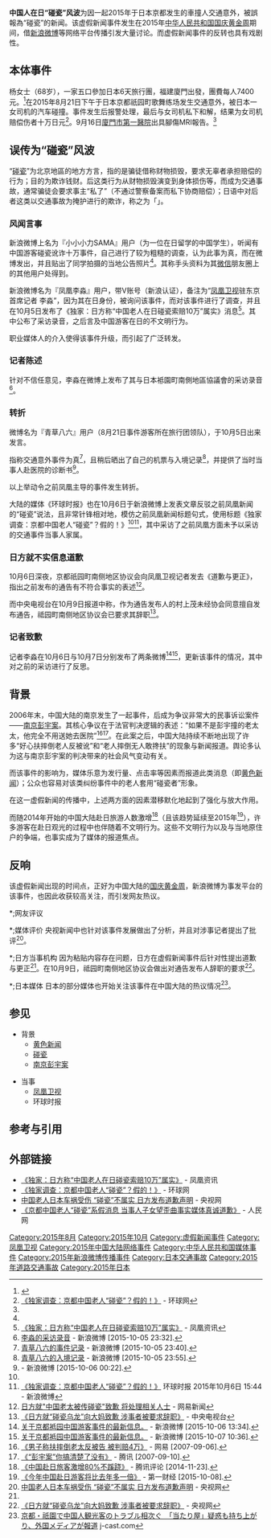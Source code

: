 '''中国人在日“碰瓷”风波'''为因一起2015年于日本京都发生的車撞人交通意外，被誤報為“碰瓷”的新闻。该虚假新闻事件发生在2015年[[黃金週_(中國)|中华人民共和国国庆黄金周]]期间，借[[新浪微博|新浪微博]]等网络平台传播引发大量讨论。而虚假新闻事件的反转也具有戏剧性。

==本体事件==
杨女士（68岁），一家五口參加日本6天旅行團，福建廈門出發，團費每人7400元。<ref>{{cite news|title=中国老人在日碰瓷？消息不实日方已道歉|date=2015-10-08|work=扬子晚报|via=人民网|archiveurl=https://web.archive.org/web/20151017170001/http://travel.people.com.cn/n/2015/1008/c41570-27670153.html|archivedate=2015-10-17|url=http://travel.people.com.cn/n/2015/1008/c41570-27670153.html}}</ref>在2015年8月21日下午于日本京都祇园町歌舞练场发生交通意外，被日本一女司机的汽车碰撞。事件发生后报警处理，最后与女司机私下和解，结果为女司机赔偿伤者十万日元<ref name="hqdc">[http://world.huanqiu.com/article/2015-10/7696680.html 《独家调查：京都中国老人“碰瓷”？假的！》] {{Wayback|url=http://world.huanqiu.com/article/2015-10/7696680.html |date=20190719101637 }} - 环球网</ref>。9月16日[[廈門市第一醫院|廈門市第一醫院]]出具腳傷MRI報告。<ref name="hqdc"/>

==误传为“碰瓷”风波==
“[[碰瓷|碰瓷]]”为北京地區的地方方言，指的是骗徒借称财物损毁，要求无辜者承担赔偿的行为；目的为欺诈钱财。后这类行为从财物损毁演变到身体损伤等，而成为交通事故，通常骗徒会要求事主“私了”（不通过警察备案而私下协商赔偿）；日语中对后者这类以交通事故为掩护进行的欺诈，称之为「{{lang|ja|[[碰瓷|当たり屋]]}}」。

===风闻言事===
新浪微博上名为『小小小力SAMA』用户（为一位在日留学的中国学生），听闻有中国游客碰瓷讹诈十万事件，自己进行了较为粗糙的调查，认为此事为真，而在微博发出，并且贴出了同学拍摄的当地公告照片<ref name="hqdc" />。其称手头资料为其[[微信|微信]]朋友圈上的其他用户处得到。

新浪微博名为『凤凰李淼』用户，带V账号（新浪认证），备注为“[[凤凰卫视|凤凰卫视]]驻东京首席记者 李淼”，因为其在日身份，被询问该事件，而对该事件进行了调查，并且在10月5日发布了《独家：日方称“中国老人在日碰瓷索赔10万”属实》消息<ref>[http://news.ifeng.com/a/20151005/44784646_0.shtml 《独家：日方称“中国老人在日碰瓷索赔10万”属实》] {{Wayback|url=http://news.ifeng.com/a/20151005/44784646_0.shtml |date=20190519172119 }} - 凤凰资讯</ref>。其中公布了采访录音，之后言及中国游客在日的不文明行为。

职业媒体人的介入使得该事件升级，而引起了广泛转发。
===记者陈述===
针对不信任意见，李淼在微博上发布了其与日本袛園町南側地區協議會的采访录音<ref>[http://weibo.com/1916468595/CDKknqsTv 李淼的采访录音] {{Webarchive|url=https://archive.is/20151007203207/http://weibo.com/1916468595/CDKknqsTv |date=2015-10-07 }} - 新浪微博 [2015-10-05 23:32].</ref>。

===转折===
微博名为『青草八六』用户（8月21日事件游客所在旅行团领队），于10月5日出来发言。

指称交通意外事件为真<ref>[http://weibo.com/2046651243/CDKnsgIe4 青草八六的事件记录] {{Webarchive|url=https://archive.is/20151007203207/http://weibo.com/2046651243/CDKnsgIe4 |date=2015-10-07 }} - 新浪微博 [2015-10-05 23:40].</ref>，且稍后晒出了自己的机票与入境记录<ref>[http://weibo.com/2046651243/CDKtKluJm 青草八六的入境记录] {{Webarchive|url=https://archive.is/20151007203211/http://weibo.com/2046651243/CDKtKluJm |date=2015-10-07 }} - 新浪微博 [2015-10-05 23:55].</ref>，并提供了当时当事人赴医院的诊断书<ref>[http://weibo.com/2046651243/CDKECjTzI ] {{Webarchive|url=https://archive.is/20151007203159/http://weibo.com/2046651243/CDKECjTzI |date=2015-10-07 }} - 新浪微博 [2015-10-06 00:22].</ref>。

以上举动令之前凤凰主导的事件发生转折。

大陆的媒体《环球时报》也在10月6日于新浪微博上发表文章反驳之前凤凰新闻的“碰瓷”说法，且非常针锋相对地，模仿之前凤凰新闻标题句式，使用标题《独家调查：京都中国老人“碰瓷”？假的！》<ref name="hqdc" /><ref>[http://weibo.com/p/1001603894973211779972 《独家调查：京都中国老人“碰瓷”？假的！》] 环球时报 2015年10月6日 15:44 - 新浪微博</ref>，其中采访了之前凤凰方面未予以采访的交通事件当事人家属。
===日方就不实信息道歉===
10月6日深夜，京都祇园町南侧地区协议会向凤凰卫视记者发去《道歉与更正》，指出之前发布的通告有不符合事实的表述<ref name="jpApology">[http://news.163.com/15/1007/14/B5B4B2JI00014SEH.html 日方就"中国老太被传碰瓷"致歉 将处理相关人士] {{Wayback|url=http://news.163.com/15/1007/14/B5B4B2JI00014SEH.html |date=20151008155233 }} - 网易新闻</ref>。

而中央电视台在10月9日报道中称，作为通告发布人的村上茂未经协会同意擅自发布通告，祗园町南侧地区协议会已要求其辞职<ref>[http://news.cntv.cn/2015/10/09/ARTI1444377366220122.shtml 《日方就“碰瓷乌龙”向大妈致歉 涉事者被要求辞职》] {{Wayback|url=http://news.cntv.cn/2015/10/09/ARTI1444377366220122.shtml |date=20190709204417 }} - 中央电视台</ref>。

===记者致歉===
记者李淼在10月6日与10月7日分别发布了两条微博<ref>[http://weibo.com/1916468595/CDPQbtYzl 关于京都袛园中国游客事件的最新信息。] {{Webarchive|url=https://archive.is/20151007203209/http://weibo.com/1916468595/CDPQbtYzl |date=2015-10-07 }} - 新浪微博 [2015-10-06 13:34].</ref><ref>[http://weibo.com/1916468595/CDY6bCfSk 关于京都袛园中国游客事件的最新信息。] {{Webarchive|url=https://archive.is/20151007203157/http://weibo.com/1916468595/CDY6bCfSk |date=2015-10-07 }} - 新浪微博 [2015-10-07 10:36].</ref>，更新该事件的情况，其中对之前的采访进行了反思。

==背景==
{{seealso|南京彭宇案#相关事件}}
2006年末，中国大陆的南京发生了一起事件，后成为争议非常大的民事诉讼案件——[[南京彭宇案|南京彭宇案]]。其核心争议在于法官判决逻辑的表述：“如果不是彭宇撞的老太太，他完全不用送她去医院”<ref>[http://news.163.com/07/0906/05/3NMDBNR600011229.html 《男子称扶摔倒老太反被告 被判赔4万》] {{Wayback|url=http://news.163.com/07/0906/05/3NMDBNR600011229.html |date=20150929222444 }} - 网易 [2007-09-06].</ref><ref>[http://view.news.qq.com/a/20070910/000006.htm 《“彭宇案”你搞清楚了没有》] {{Wayback|url=http://view.news.qq.com/a/20070910/000006.htm |date=20161219060745 }} - 腾讯 [2007-09-10].</ref>。在此案之后，中国大陆持续不断地出现了许多“好心扶摔倒老人反被讹”和“老人摔倒无人敢搀扶”的现象与新闻报道。舆论多认为这与南京彭宇案的判决带来的社会风气变动有关。

而该事件的影响为，媒体乐意为发行量、点击率等因素而报道此类消息（即[[黄色新闻|黄色新闻]]）；公众也容易对该类纠纷事件中的老人套用“碰瓷者”形象。

在这一虚假新闻的传播中，上述两方面的因素潜移默化地起到了强化与放大作用。

而随2014年开始的中国大陆赴日旅游人数激增<ref>[http://view.news.qq.com/original/intouchtoday/n2986.html 《中国赴日旅客激增80%不蹊跷》] {{Wayback|url=http://view.news.qq.com/original/intouchtoday/n2986.html |date=20190920184616 }} - 腾讯评论 [2014-11-23].</ref>（且该趋势延续至2015年<ref>[http://www.yicai.com/news/2015/10/4694043.html 《今年中国赴日游客将比去年多一倍》] {{Wayback|url=http://www.yicai.com/news/2015/10/4694043.html |date=20151011111928 }} - 第一财经 [2015-10-08].</ref>），许多游客在赴日观光的过程中也伴随着不文明行为。这些不文明行为以及与当地原住户的争端，也事实成为了媒体的报道焦点。

==反响==
该虚假新闻出现的时间点，正好为中国大陆的[[黄金周|国庆黄金周]]，新浪微博为事发平台的该事件，也因此收获较高关注，而引发网友热议。

*;网友评议

*;媒体评价
央视新闻中也针对该事件发展做出了分析，并且对涉事记者提出了批评<ref>[http://news.cntv.cn/2015/10/08/VIDE1444233839054286.shtml 中国老人日本车祸受伤 “碰瓷”不属实 日方发布道歉声明] {{Wayback|url=http://news.cntv.cn/2015/10/08/VIDE1444233839054286.shtml |date=20190709204420 }} - 央视网</ref>。
*;日方当事机构
因为粘贴内容存在问题，日方在虚假新闻事件后针对性提出道歉与更正<ref name="jpApology" />。在10月9日，祗园町南侧地区协议会做出对通告发布人辞职的要求<ref>[http://news.cntv.cn/2015/10/09/ARTI1444377366220122.shtml 《日方就“碰瓷乌龙”向大妈致歉 涉事者被要求辞职》] {{Wayback|url=http://news.cntv.cn/2015/10/09/ARTI1444377366220122.shtml |date=20190709204417 }} - 央视网</ref>。
*;日本媒体
日本的部分媒体也开始关注该事件在中国大陆的热议情况<ref>[http://www.j-cast.com/2015/10/06247170.html 京都・祇園で中国人観光客のトラブル相次ぐ　「当たり屋」疑惑も持ち上がり、外国メディアが報道] {{Wayback|url=http://www.j-cast.com/2015/10/06247170.html |date=20200923104534 }} j-cast.com{{ja}}</ref>。

==参见==
*背景
**[[黄色新闻|黄色新闻]]
**[[碰瓷|碰瓷]]
**[[南京彭宇案|南京彭宇案]]

*当事
**[[凤凰卫视|凤凰卫视]]
**环球时报
==参考与引用==
{{Reflist|2}}
==外部链接==
*[http://news.ifeng.com/a/20151005/44784646_0.shtml 《独家：日方称“中国老人在日碰瓷索赔10万”属实》]{{Wayback|url=http://news.ifeng.com/a/20151005/44784646_0.shtml |date=20190519172119 }} - 凤凰资讯
*[http://world.huanqiu.com/article/2015-10/7696680.html 《独家调查：京都中国老人“碰瓷”？假的！》]{{Wayback|url=http://world.huanqiu.com/article/2015-10/7696680.html |date=20190719101637 }} - 环球网
*[http://news.cntv.cn/2015/10/08/VIDE1444233839054286.shtml 中国老人日本车祸受伤 “碰瓷”不属实 日方发布道歉声明]{{Wayback|url=http://news.cntv.cn/2015/10/08/VIDE1444233839054286.shtml |date=20190709204420 }} - 央视网
*[http://world.people.com.cn/n/2015/1006/c1002-27666447.html 《京都中国老人“碰瓷”系假消息 当事人子女望歪曲事实媒体真诚道歉》]{{Wayback|url=http://world.people.com.cn/n/2015/1006/c1002-27666447.html |date=20160304065436 }} - 人民网

[[Category:2015年8月|Category:2015年8月]]
[[Category:2015年10月|Category:2015年10月]]
[[Category:虚假新闻事件|Category:虚假新闻事件]]
[[Category:凤凰卫视|Category:凤凰卫视]]
[[Category:2015年中国大陆网络事件|Category:2015年中国大陆网络事件]]
[[Category:中华人民共和国媒体事件|Category:中华人民共和国媒体事件]]
[[Category:2015年新浪微博传播事件|Category:2015年新浪微博传播事件]]
[[Category:日本交通事故|Category:日本交通事故]]
[[Category:2015年道路交通事故|Category:2015年道路交通事故]]
[[Category:2015年日本|Category:2015年日本]]